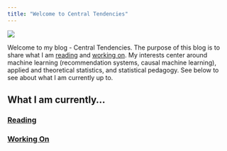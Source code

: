 ```yaml
---
title: "Welcome to Central Tendencies"
---
```

![](../images/dist_shift.png){fig-align="center" fig-width=4 fig-height=0.25}

Welcome to my blog - Central Tendencies. 
The purpose of this blog is to share what I am [reading](reading/reading_scroll.qmd) and [working on](working_on/working_on_scroll.qmd). 
My interests center around machine learning (recommendation systems, causal machine learning), applied and theoretical statistics, and statistical pedagogy. 
See below to see about what I am currently up to.

## What I am currently...

### [Reading](reading/reading_scroll.qmd)




### [Working On](working_on/working_on_scroll.qmd)





